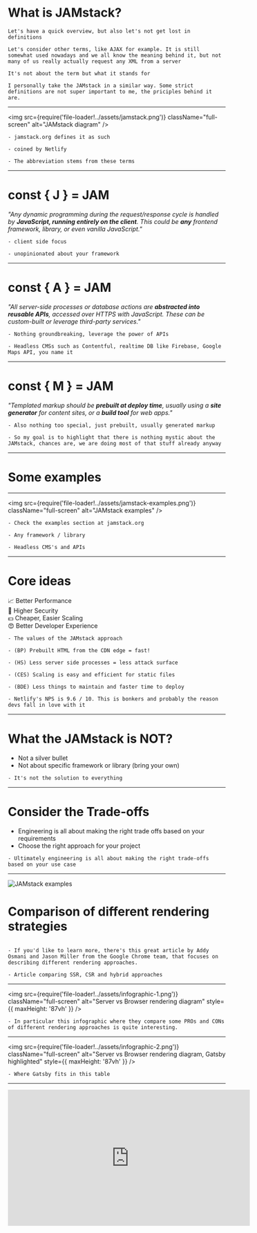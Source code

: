 
# What is JAMstack?

```notes
Let's have a quick overview, but also let's not get lost in definitions

Let's consider other terms, like AJAX for example. It is still somewhat used nowadays and we all know the meaning behind it, but not many of us really actually request any XML from a server

It's not about the term but what it stands for

I personally take the JAMstack in a similar way. Some strict definitions are not super important to me, the priciples behind it are.

```

---

<img
  src={require('file-loader!../assets/jamstack.png')}
  className="full-screen"
  alt="JAMstack diagram"
/>

```notes
- jamstack.org defines it as such

- coined by Netlify

- The abbreviation stems from these terms
```

---

# const { J } = JAM

_"Any dynamic programming during the request/response cycle is handled by **<span className="accent">JavaScript, running entirely on the client</span>**. This could be **<span className="accent">any</span>** frontend framework, library, or even vanilla JavaScript."_

```notes
- client side focus

- unopinionated about your framework
```

---

# const { A } = JAM

_"All server-side processes or database actions are **<span className="accent">abstracted into reusable APIs</span>**, accessed over HTTPS with JavaScript. These can be custom-built or leverage third-party services."_

```notes
- Nothing groundbreaking, leverage the power of APIs

- Headless CMSs such as Contentful, realtime DB like Firebase, Google Maps API, you name it
```

---

# const { M } = JAM

_"Templated markup should be **<span className="accent">prebuilt at deploy time</span>**, usually using a **<span className="accent">site generator</span>** for content sites, or a **<span className="accent">build tool</span>** for web apps."_

```notes
- Also nothing too special, just prebuilt, usually generated markup

- So my goal is to highlight that there is nothing mystic about the JAMstack, chances are, we are doing most of that stuff already anyway
```

---

# Some examples

---

<img
  src={require('file-loader!../assets/jamstack-examples.png')}
  className="full-screen"
  alt="JAMstack examples"
/>

```notes
- Check the examples section at jamstack.org

- Any framework / library

- Headless CMS's and APIs
```

---


# Core ideas

<div className="jamstack__core-ideas">
  <div>📈 Better Performance</div>
  <div>🔐 Higher Security</div>
  <div>💵 Cheaper, Easier Scaling</div>
  <div>😍 Better Developer Experience</div>
</div>

```notes
- The values of the JAMstack approach

- (BP) Prebuilt HTML from the CDN edge = fast!

- (HS) Less server side processes = less attack surface

- (CES) Scaling is easy and efficient for static files

- (BDE) Less things to maintain and faster time to deploy

- Netlify's NPS is 9.6 / 10. This is bonkers and probably the reason devs fall in love with it
```

---

# What the JAMstack is NOT?

- Not a silver bullet
- Not about specific framework or library (bring your own)

```notes
- It's not the solution to everything
```

---

# Consider the Trade-offs

- Engineering is all about making the right trade offs based on your requirements
- Choose the right approach for your project

```notes
- Ultimately engineering is all about making the right trade-offs based on your use case
```

---


<div style={{ textAlign: 'right', paddingRight: '2em' }}>
  <img
    src={require('file-loader!../assets/tweet-1.png')}
    alt="JAMstack examples"
    style={{ textAlign: 'right', height: '26em' }}
  />
</div>

# Comparison of different rendering strategies

```notes

- If you'd like to learn more, there's this great article by Addy Osmani and Jason Miller from the Google Chrome team, that focuses on describing different rendering approaches.

- Article comparing SSR, CSR and hybrid approaches
```

---

<img
  src={require('file-loader!../assets/infographic-1.png')}
  className="full-screen"
  alt="Server vs Browser rendering diagram"
  style={{ maxHeight: '87vh' }}
/>

```notes
- In particular this infographic where they compare some PROs and CONs of different rendering approaches is quite interesting.
```

---

<img
  src={require('file-loader!../assets/infographic-2.png')}
  className="full-screen"
  alt="Server vs Browser rendering diagram, Gatsby highlighted"
  style={{ maxHeight: '87vh' }}
/>

```notes
- Where Gatsby fits in this table
```

---

<iframe
  width="560"
  height="315"
  src="https://www.youtube.com/embed/QXsWaA3HTHA"
  frameBorder="0"
  allow="accelerometer; autoplay; encrypted-media; gyroscope; picture-in-picture"
  allowFullScreen
  style={{
    display: 'block',
    margin: '0 auto',
    minWidth: '1180px',
    minHeight: '720px'
  }}
/>

```notes
- Surma and Jake from the Google Chrome team's take on the JAMstack
```
